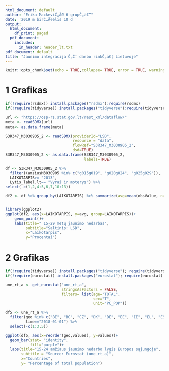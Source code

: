 ```yaml
---
html_document: default
author: "Erika MackeviĆ„ĀØ 6 grupĆ„ā€”"
date: '2019 m birĆ…Ā¾elis 10 d '
output:
  html_document:
    df_print: paged
  pdf_document:
    includes:
      in_header: header_lt.txt
pdf_document: default
title: "Jaunimo integracija Ć„Ć† darbo rinkĆ„ā€¦ Lietuvoje"
---
```


```r
knitr::opts_chunk$set(echo = TRUE,collapse= TRUE, error = TRUE, warning=FALSE, message = FALSE, cache = TRUE)
```

# 1 Grafikas

```r
if(!require(rsdmx)) install.packages("rsdmx"):require(rsdmx)
if(!require(tidyverse)) install.packages("tidyverse"):require(tidyverse)
```

```r
url <- "https://osp-rs.stat.gov.lt/rest_xml/dataflow/"
meta <- readSDMX(url)
meta<- as.data.frame(meta)
```

```r
S3R347_M3030905_2 <- readSDMX(providerId="LSD",
                              resource = "data",
                              flowRef="S3R347_M3030905_2",
                              dsd=TRUE)
S3R347_M3030905_2 <- as.data.frame(S3R347_M3030905_2,
                                   labels=TRUE)
```

```r
df <- S3R347_M3030905_2 %>%
  filter((amziusM3030905 %in% c("g015g019", "g020g024", "g025g029")),
  LAIKOTARPIS>= "2013",
  Lytis_label.lt== "Vyrai ir moterys") %>%
select(-c(1,2,4:5,6,7,10:13))
```

```r
df2 <- df %>% group_by(LAIKOTARPIS) %>% summarize(avg=mean(obsValue, na.rm = TRUE))
```

```r

```

```r
library(ggplot2)
ggplot(df2, aes(x=LAIKOTARPIS, y=avg, group=LAIKOTARPIS))+
    geom_point()+
    labs(title=" 15-29 metų jaunimo nedarbas",
         subtitle="Šaltinis: LSD",
         x="Laikotarpis",
         y="Procentai")
```

# 2 Grafikas
```r
if(!require(tidyverse)) install.packages("tidyverse"); require(tidyverse)
if(!require(eurostat)) install.packages("eurostat"); require(eurostat)
```

```r
une_rt_a <- get_eurostat("une_rt_a",
                         stringsAsFactors = FALSE,
                         filters= list(age="TOTAL",
                                       sex="T",
                                       unit="PC_POP"))
```

```r
df5 <- une_rt_a %>%
  filter(geo %in% c("BE", "BG", "CZ", "DK", "DE", "EE", "IE", "EL", "ES", "FR", "HR", "IT", "CY", "LV", "LT", "LU", "HU", "MT", "NL", "AT", "PL", "PT", "RO", "SI", "SK", "FI", "SE", "UK"),
         time=="2018-01-01") %>%
  select(-c(1:3,5))
```

```r
ggplot(df5, aes(x=reorder(geo,values), y=values))+
  geom_bar(stat= "identity",
           fill="purple")+
  labs(title="15-24 amžiaus jaunimo nedarbo lygis Europos sąjungoje",
       subtitle = "Source: Eurostat (une_rt_a)",
       x="Countries",
       y= "Percentage of total population")
```


```r

```

```r

```



```r

```


